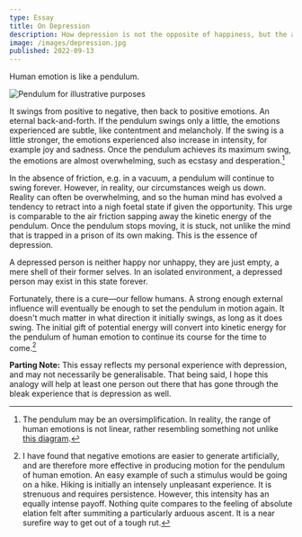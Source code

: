 ```yaml
---
type: Essay
title: On Depression
description: How depression is not the opposite of happiness, but the absence of it, and why that's an important step towards gettinge better again.
image: /images/depression.jpg
published: 2022-09-13
---
```


Human emotion is like a pendulum.

<Image
  src="/images/pendulum.jpg"
  alt="Pendulum for illustrative purposes"
  width={1920}
  height={1080}
/>

It swings from positive to negative, then back to positive emotions. An eternal back-and-forth. If the pendulum swings only a little, the emotions experienced are subtle, like contentment and melancholy. If the swing is a little stronger, the emotions experienced also increase in intensity, for example joy and sadness. Once the pendulum achieves its maximum swing, the emotions are almost overwhelming, such as ecstasy and desperation.[^1]

In the absence of friction, e.g. in a vacuum, a pendulum will continue to swing forever. However, in reality, our circumstances weigh us down. Reality can often be overwhelming, and so the human mind has evolved a tendency to retract into a nigh foetal state if given the opportunity. This urge is comparable to the air friction sapping away the kinetic energy of the pendulum. Once the pendulum stops moving, it is stuck, not unlike the mind that is trapped in a prison of its own making. This is the essence of depression.

A depressed person is neither happy nor unhappy, they are just empty, a mere shell of their former selves. In an isolated environment, a depressed person may exist in this state forever.

Fortunately, there is a cure—our fellow humans. A strong enough external influence will eventually be enough to set the pendulum in motion again. It doesn't much matter in what direction it initially swings, as long as it does swing. The initial gift of potential energy will convert into kinetic energy for the pendulum of human emotion to continue its course for the time to come.[^2]

**Parting Note:** This essay reflects my personal experience with depression, and may not necessarily be generalisable. That being said, I hope this analogy will help at least one person out there that has gone through the bleak experience that is depression as well.

[^1]: The pendulum may be an oversimplification. In reality, the range of human emotions is not linear, rather resembling something not unlike [this diagram](https://en.wikipedia.org/wiki/Emotion#/media/File:Geneva_Emotion_Wheel_-_English.png).
[^2]: I have found that negative emotions are easier to generate artificially, and are therefore more effective in producing motion for the pendulum of human emotion. An easy example of such a stimulus would be going on a hike. Hiking is initially an intensely unpleasant experience. It is strenuous and requires persistence. However, this intensity has an equally intense payoff. Nothing quite compares to the feeling of absolute elation felt after summiting a particularly arduous ascent. It is a near surefire way to get out of a tough rut.
